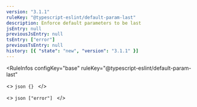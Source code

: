 ```yaml
---
version: "3.1.1"
ruleKey: "@typescript-eslint/default-param-last"
description: Enforce default parameters to be last
jsEntry: null
previousJsEntry: null
tsEntry: ["error"]
previousTsEntry: null
history: [{ "state": "new", "version": "3.1.1" }]
---
```


<RuleInfos 
  configKey="base" 
  ruleKey="@typescript-eslint/default-param-last" 
>
  <>
    ```json
    {}
    ```
  </>

  <>
    ```json
    ["error"]
    ```
  </>
</RuleInfos>
